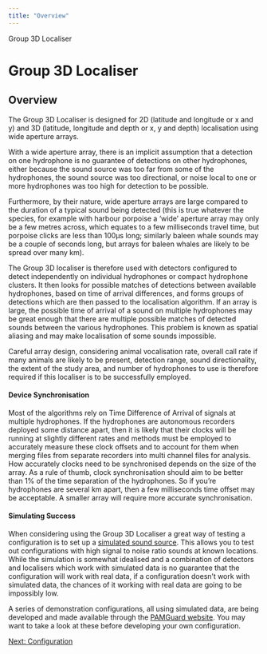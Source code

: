 ```yaml
---
title: "Overview"
---
```

 Group 3D Localiser  

Group 3D Localiser
==================

Overview
--------

The Group 3D Localiser is designed for 2D (latitude and longitude or x and y) and 3D (latitude, longitude and depth or x, y and depth) localisation using wide aperture arrays.

With a wide aperture array, there is an implicit assumption that a detection on one hydrophone is no guarantee of detections on other hydrophones, either because the sound source was too far from some of the hydrophones, the sound source was too directional, or noise local to one or more hydrophones was too high for detection to be possible.

Furthermore, by their nature, wide aperture arrays are large compared to the duration of a typical sound being detected (this is true whatever the species, for example with harbour porpoise a 'wide' aperture array may only be a few metres across, which equates to a few milliseconds travel time, but porpoise clicks are less than 100µs long; similarly baleen whale sounds may be a couple of seconds long, but arrays for baleen whales are likely to be spread over many km).

The Group 3D localiser is therefore used with detectors configured to detect independently on individual hydrophones or compact hydrophone clusters. It then looks for possible matches of detections between available hydrophones, based on time of arrival differences, and forms groups of detections which are then passed to the localisation algorithm. If an array is large, the possible time of arrival of a sound on multiple hydrophones may be great enough that there are multiple possible matches of detected sounds between the various hydrophones. This problem is known as spatial aliasing and may make localisation of some sounds impossible.

Careful array design, considering animal vocalisation rate, overall call rate if many animals are likely to be present, detection range, sound directionality, the extent of the study area, and number of hydrophones to use is therefore required if this localiser is to be successfully employed.

#### Device Synchronisation

Most of the algorithms rely on Time Difference of Arrival of signals at multiple hydrophones. If the hydrophones are autonomous recorders deployed some distance apart, then it is likely that their clocks will be running at slightly different rates and methods must be employed to accurately measure these clock offsets and to account for them when merging files from separate recorders into multi channel files for analysis. How accurately clocks need to be synchronised depends on the size of the array. As a rule of thumb, clock synchronisation should aim to be better than 1% of the time separation of the hydrophones. So if you're hydrophones are several km apart, then a few milliseconds time offset may be acceptable. A smaller array will require more accurate synchronisation.

#### Simulating Success

When considering using the Group 3D Localiser a great way of testing a configuration is to set up a [simulated sound source](../../../sound_processing/AcquisitionHelp/docs/AcquisitionSimulator.html). This allows you to test out configurations with high signal to noise ratio sounds at known locations. While the simulation is somewhat idealised and a combination of detectors and localisers which work with simulated data is no guarantee that the configuration will work with real data, if a configuration doesn't work with simulated data, the chances of it working with real data are going to be impossibly low.

A series of demonstration configurations, all using simulated data, are being developed and made available through the [PAMGuard website](http://www.pamguard.org/downloads.php?cat_id=3). You may want to take a look at these before developing your own configuration.

  

[Next: Configuration](3dconfig.html)
